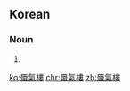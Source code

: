 {{also|蜃気楼}}
==Korean==
{{ko-hanjatab}}

===Noun===
{{ko-noun|hj|hangeul=신기루}}

# {{hanja form of|신기루|[[mirage]]}}

[[ko:蜃氣樓]]
[[chr:蜃氣樓]]
[[zh:蜃氣樓]]